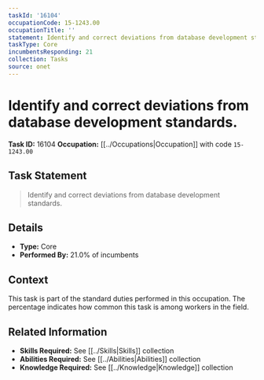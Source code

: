 ```yaml
---
taskId: '16104'
occupationCode: 15-1243.00
occupationTitle: ''
statement: Identify and correct deviations from database development standards.
taskType: Core
incumbentsResponding: 21
collection: Tasks
source: onet
---
```

# Identify and correct deviations from database development standards.

**Task ID:** 16104
**Occupation:** [[../Occupations|Occupation]] with code `15-1243.00`

## Task Statement

> Identify and correct deviations from database development standards.

## Details

- **Type:** Core
- **Performed By:** 21.0% of incumbents

## Context

This task is part of the standard duties performed in this occupation. The percentage indicates how common this task is among workers in the field.

## Related Information

- **Skills Required:** See [[../Skills|Skills]] collection
- **Abilities Required:** See [[../Abilities|Abilities]] collection
- **Knowledge Required:** See [[../Knowledge|Knowledge]] collection
